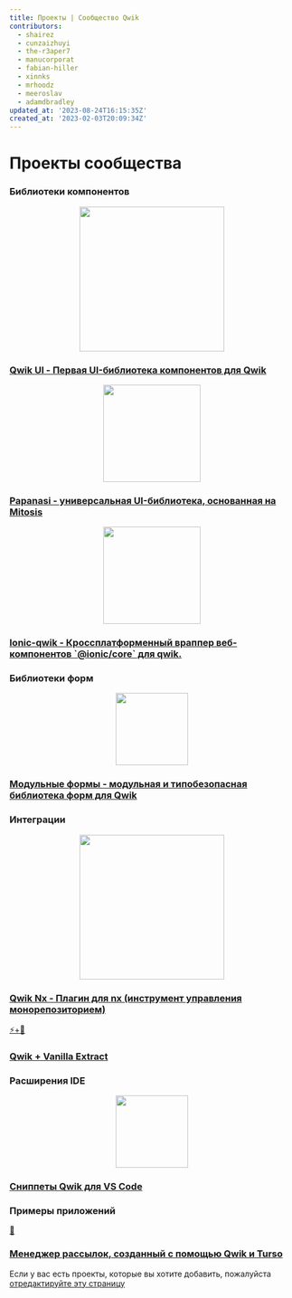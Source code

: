 ```yaml
---
title: Проекты | Сообщество Qwik
contributors:
  - shairez
  - cunzaizhuyi
  - the-r3aper7
  - manucorporat
  - fabian-hiller
  - xinnks
  - mrhoodz
  - meeroslav
  - adamdbradley
updated_at: '2023-08-24T16:15:35Z'
created_at: '2023-02-03T20:09:34Z'
---
```


# Проекты сообщества

### Библиотеки компонентов

<div class="card-grid">
  <a class="card card-center" href="https://github.com/qwikifiers/qwik-ui">
    <p class="icon" align="center"><img src="https://raw.githubusercontent.com/qwikifiers/qwik-ui/main/apps/website/public/images/qwik-ui.png" width="256px"/></p>
    <h3>Qwik UI - Первая UI-библиотека компонентов для Qwik</h3>
  </a>
</div>

<div class="card-grid">
  <a class="card card-center" href="https://papanasi.js.org/">
    <p class="icon" align="center"><img src="https://raw.githubusercontent.com/CKGrafico/papanasi/main/docs/resources/logo-text.svg" width="172px"/></p>
    <h3>Papanasi - универсальная UI-библиотека, основанная на Mitosis</h3>
  </a>
</div>

<div class="card-grid">
  <a class="card card-center" href="https://github.com/juergenie/ionic-qwik/">
    <p class="icon" align="center"><img src="https://raw.githubusercontent.com/juergenie/ionic-qwik/main/logo.svg" width="172px"/></p>
    <h3>Ionic-qwik - Кроссплатформенный враппер веб-компонентов `@ionic/core` для qwik.</h3>
  </a>
</div>

### Библиотеки форм

<div class="card-grid">
  <a class="card card-center" href="https://modularforms.dev/">
    <p class="icon" align="center"><img src="https://raw.githubusercontent.com/fabian-hiller/modular-forms/main/website/public/android-icon-512x512.png" width="128px"/></p>
    <h3>Модульные формы - модульная и типобезопасная библиотека форм для Qwik</h3>
  </a>
</div>

### Интеграции

<div class="card-grid">
  <a class="card card-center" href="https://github.com/qwikifiers/qwik-nx">
    <p class="icon" align="center"><img src="https://raw.githubusercontent.com/qwikifiers/qwik-nx/main/assets/qwik-nx.png" width="256px"/></p>
    <h3>Qwik Nx - Плагин для nx (инструмент управления монорепозиторием)</h3>
  </a>
  <a class="card card-center" href="https://github.com/wmertens/styled-vanilla-extract">
    <p class="icon">⚡️+💅</p>
    <h3>Qwik + Vanilla Extract</h3>
  </a>
</div>

### Расширения IDE

<div class="card-grid">
  <a class="card card-center" href="https://github.com/qwikverse/vscode-qwik-snippets">
    <p class="icon" align="center"><img src="https://raw.githubusercontent.com/qwikverse/vscode-qwik-snippets/main/assets/qwik-snippets.png" width="128px"/></p>
    <h3>Сниппеты Qwik для VS Code</h3>
  </a>
</div>

### Примеры приложений

<div class="card-grid">
  <a class="card card-center" href="https://github.com/xinnks/turqw-newsletter">
    <p class="icon">📰</p>
    <h3>Менеджер рассылок, созданный с помощью Qwik и Turso</h3>
  </a>
</div>

Если у вас есть проекты, которые вы хотите добавить, пожалуйста [отредактируйте эту страницу](https://github.com/BuilderIO/qwik/edit/main/packages/docs/src/routes/community/projects/index.mdx)
